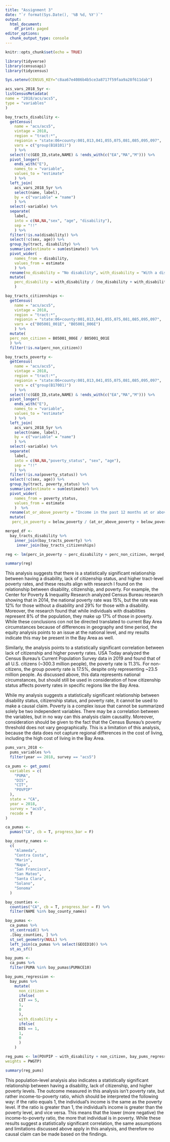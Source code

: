 ```yaml
---
title: "Assignment 3"
date: "`r format(Sys.Date(), '%B %d, %Y')`"
output:
  html_document:
    df_print: paged
editor_options:
  chunk_output_type: console
---
```



```r
knitr::opts_chunk$set(echo = TRUE)
```

```r
library(tidyverse)
library(censusapi)
library(tidycensus)

Sys.setenv(CENSUS_KEY="c8aa67e4086b4b5ce3a8717f59faa9a28f611dab")
```

```r
acs_vars_2018_5yr <-
listCensusMetadata(
name = "2018/acs/acs5",
type = "variables"
)
```

```r
bay_tracts_disability <-
  getCensus(
    name = "acs/acs5",
    vintage = 2018,
    region = "tract:*",
    regionin = "state:06+county:001,013,041,055,075,081,085,095,097",
    vars = c("group(B18101)")
    ) %>%
  select(!c(GEO_ID,state,NAME) & !ends_with(c("EA","MA","M"))) %>%
  pivot_longer(
    ends_with("E"),
    names_to = "variable",
    values_to = "estimate"
    ) %>%
  left_join(
    acs_vars_2018_5yr %>%
    select(name, label),
    by = c("variable" = "name")
    ) %>%
  select(-variable) %>%
  separate(
    label,
    into = c(NA,NA,"sex", "age", "disability"),
    sep = "!!"
    ) %>%
  filter(!is.na(disability)) %>%
  select(!c(sex, age)) %>%
  group_by(tract, disability) %>%
  summarize(estimate = sum(estimate)) %>%
  pivot_wider(
    names_from = disability,
    values_from = estimate
    ) %>%
  rename(no_disability = "No disability", with_disability = "With a disability") %>%
  mutate(
    perc_disability = with_disability / (no_disability + with_disability)
    )
```

```r
bay_tracts_citizenships <-
  getCensus(
    name = "acs/acs5",
    vintage = 2018,
    region = "tract:*",
    regionin = "state:06+county:001,013,041,055,075,081,085,095,097",
    vars = c("B05001_001E", "B05001_006E")
    ) %>%
  mutate(
  perc_non_citizen = B05001_006E / B05001_001E
  ) %>%
  filter(!is.na(perc_non_citizen))
```


```r
bay_tracts_poverty <-
  getCensus(
    name = "acs/acs5",
    vintage = 2018,
    region = "tract:*",
    regionin = "state:06+county:001,013,041,055,075,081,085,095,097",
    vars = c("group(B17001)")
    ) %>%
  select(!c(GEO_ID,state,NAME) & !ends_with(c("EA","MA","M"))) %>%
  pivot_longer(
    ends_with("E"),
    names_to = "variable",
    values_to = "estimate"
    ) %>%
  left_join(
    acs_vars_2018_5yr %>%
    select(name, label),
    by = c("variable" = "name")
    ) %>%
  select(-variable) %>%
  separate(
    label,
    into = c(NA,NA,"poverty_status", "sex", "age"),
    sep = "!!"
    ) %>%
  filter(!is.na(poverty_status)) %>%
  select(!c(sex, age)) %>%
  group_by(tract, poverty_status) %>%
  summarize(estimate = sum(estimate)) %>%
  pivot_wider(
    names_from = poverty_status,
    values_from = estimate
    )  %>%
  rename(at_or_above_poverty = "Income in the past 12 months at or above poverty level", below_poverty = "Income in the past 12 months below poverty level") %>%
  mutate(
   perc_in_poverty = below_poverty / (at_or_above_poverty + below_poverty))
```

```r
merged_df <-
  bay_tracts_disability %>%
    inner_join(bay_tracts_poverty) %>%
     inner_join(bay_tracts_citizenships)
```

```r
reg <- lm(perc_in_poverty ~ perc_disability + perc_non_citizen, merged_df)

summary(reg)
```
This analysis suggests that there is a statistically significant relationship between having a disability, lack of citizenship status, and higher tract-level poverty rates, and these results align with research I found on the relationship between disability, citizenship, and poverty. For example, the Center for Poverty & Inequality Research analyzed Census Bureau research showing that in 2014, the national poverty rate was 15%, but the rate was 12% for those without a disability and 29% for those with a disability. Moreover, the research found that while individuals with disabilities represent 8% of the population, they make up 17% of those in poverty. While these conclusions con not be directed translated to current Bay Area circumstances because of differences in geography and time period, the equity analysis points to an issue at the national level, and my results indicate this may be present in the Bay Area as well.

Similarly, the analysis points to a statistically significant correlation between lack of citizenship and higher poverty rates. USA Today analyzed the Census Bureau's Current Population Survey data in 2019 and found that of all U.S. citizens (~300.3 million people), the poverty rate is 11.3%. For non-citizens, the group poverty rate is 17.5%, despite only representing ~23.5 million people. As discussed above, this data represents national circumstances, but should still be used in consideration of how citizenship status affects poverty rates in specific regions like the Bay Area. 

While my analysis suggests a statistically significant relationship between disability status, citizenship status, and poverty rate, it cannot be used to make a causal claim. Poverty is a complex issue that cannot be summarized solely be two independent variables. There may be a correlation between the variables, but in no way can this analysis claim causality. Moreover, consideration should be given to the fact that the Census Bureau's poverty threshold does not vary geographically. This is a limitation of this analysis, because the data does not capture regional differences in the cost of living, including the high cost of living in the Bay Area.

```r
pums_vars_2018 <- 
  pums_variables %>%
  filter(year == 2018, survey == "acs5")
```

```r
ca_pums <- get_pums(
  variables = c(
    "PUMA",
    "DIS",
    "CIT",
    "POVPIP"
  ),
  state = "CA",
  year = 2018,
  survey = "acs5",
  recode = T
)

ca_pumas <-
  pumas("CA", cb = T, progress_bar = F)

bay_county_names <-
  c(
    "Alameda",
    "Contra Costa",
    "Marin",
    "Napa",
    "San Francisco",
    "San Mateo",
    "Santa Clara",
    "Solano",
    "Sonoma"
  )

bay_counties <-
  counties("CA", cb = T, progress_bar = F) %>%
  filter(NAME %in% bay_county_names)

bay_pumas <-
  ca_pumas %>% 
  st_centroid() %>% 
  .[bay_counties, ] %>% 
  st_set_geometry(NULL) %>% 
  left_join(ca_pumas %>% select(GEOID10)) %>% 
  st_as_sf()

bay_pums <-
  ca_pums %>% 
  filter(PUMA %in% bay_pumas$PUMACE10)
```

```r
bay_pums_regression <-
  bay_pums %>%
    mutate(
      non_citizen =
      ifelse(
      CIT == 5,
      1,
      0
      ),
      with_disability =
      ifelse(
      DIS == 1,
      1,
      0
      )
    )
```

```r
reg_pums <- lm(POVPIP ~ with_disability + non_citizen, bay_pums_regression,
weights = PWGTP)

summary(reg_pums)
```
This population-level analysis also indicates a statistically significant relationship between having a  disability, lack of citizenship, and higher poverty levels. The outcome measured in this analysis isn't poverty rate, but rather income-to-poverty ratio, which should be interpreted the following way: if the ratio equals 1, the individual's income is the same as the poverty level. If the ratio is greater than 1, the individual's income is greater than the poverty level, and vice versa. This means that the lower (more negative) the income-to-poverty ratio, the more that individual is in poverty. While these results suggest a statistically significant correlation, the same assumptions and limitations discussed above apply in this analysis, and therefore no causal claim can be made based on the findings. 


